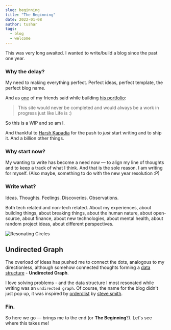 ```yaml
---
slug: beginning
title: "The Beginning"
date: 2022-01-08
author: tushar
tags:
  - blog
  - welcome
---
```



This was very long awaited. I wanted to write/build a blog since the past one year.

### Why the delay? 

My need to making everything perfect. Perfect ideas, perfect template, the perfect blog name.  

And as [one](https://twitter.com/DeepankarBhade) of my friends said while building [his portfolio](https://dpnkr.in):

> This site would never be completed and would always be a work in progress just like Life is :)

So this is a WIP and so am I.

And thankful to [Harsh Kapadia](https://harshkapadia.me) for the push to _just_ start writing and to ship it. And a billion other things.


### Why start now?

My wanting to write has become a need now — to align my line of thoughts and to keep a track of what I think. And that is the sole reason. I am writing for myself. (Also maybe, something to do with the new year resolution :P)

### Write what? 

Ideas. Thoughts. Feelings. Discoveries. Observations. 

Both tech related and non-tech related. About my experiences, about building things, about breaking things, about the human nature, about open-source, about finance, about new technologies, about mental health, about random project ideas, about different perspectives.

![Resonating Circles](/images/resonating-circle.jpg)

## Undirected Graph

The overload of ideas has pushed me to connect the dots, analogous to my directionless, although somehow connected thoughts forming a [data structure](https://en.wikipedia.org/wiki/Graph_(discrete_mathematics)) - **Undirected Graph**.

I love solving problems - and the data structure I most resonated while writing was an `undirected graph`. Of course, the name for the blog didn't just pop up, it was inspired by [orderdlist](https://orderedlist.com) by [steve smith](https://twitter.com/orderedlist).

### Fin.

So here we go — brings me to the end (or **The Beginning**?). 
Let's see where this takes me!